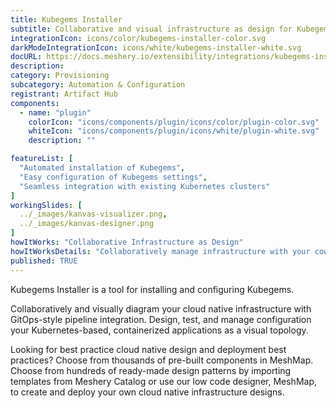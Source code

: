 ```yaml
---
title: Kubegems Installer
subtitle: Collaborative and visual infrastructure as design for Kubegems Installer
integrationIcon: icons/color/kubegems-installer-color.svg
darkModeIntegrationIcon: icons/white/kubegems-installer-white.svg
docURL: https://docs.meshery.io/extensibility/integrations/kubegems-installer
description: 
category: Provisioning
subcategory: Automation & Configuration
registrant: Artifact Hub
components:
  - name: "plugin"
    colorIcon: "icons/components/plugin/icons/color/plugin-color.svg"
    whiteIcon: "icons/components/plugin/icons/white/plugin-white.svg"
    description: ""

featureList: [
  "Automated installation of Kubegems",
  "Easy configuration of Kubegems settings",
  "Seamless integration with existing Kubernetes clusters"
]
workingSlides: [
  ../_images/kanvas-visualizer.png,
  ../_images/kanvas-designer.png
]
howItWorks: "Collaborative Infrastructure as Design"
howItWorksDetails: "Collaboratively manage infrastructure with your coworkers synchronously sharing the same designs."
published: TRUE
---
```

<p>
Kubegems Installer is a tool for installing and configuring Kubegems.
</p>
<p>
    Collaboratively and visually diagram your cloud native infrastructure with GitOps-style pipeline integration. Design, test, and manage configuration your Kubernetes-based, containerized applications as a visual topology.
</p>
<p>
    Looking for best practice cloud native design and deployment best practices? Choose from thousands of pre-built components in MeshMap. Choose from hundreds of ready-made design patterns by importing templates from Meshery Catalog or use our low code designer, MeshMap, to create and deploy your own cloud native infrastructure designs.
</p>
